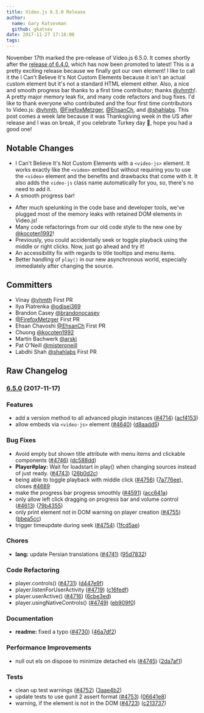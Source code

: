 ```yaml
---
title: Video.js 6.5.0 Release
author:
  name: Gary Katsevman
  github: gkatsev
date: 2017-11-27 17:16:06
tags:
---
```



November 17th marked the pre-release of Video.js 6.5.0. It comes shortly after the [release of 6.4.0](/blog/video-js-6-4-0-release/), which has now been promoted to latest! This is a pretty exciting release because we finally got our own element! I like to call it the I Can't Believe It's Not Custom Elements because it isn't an actual custom element but it's not a standard HTML element either. Also, a nice and smooth progress bar thanks to a first time contributor; thanks [@vhmth](https://github.com/vhmth)!. A pretty major memory leak fix, and many code refactors and bug fixes.
I'd like to thank everyone who contributed and the four first time contributors to Video.js: [@vhmth](https://github.com/vhmth), [@FirefoxMetzger](https://github.com/FirefoxMetzger), [@EhsanCh](https://github.com/EhsanCh), and [@shahlabs](https://github.com/shahlabs).
This post comes a week late because it was Thanksgiving week in the US after release and I was on break, if you celebrate Turkey day 🦃, hope you had a good one!


## Notable Changes
* I Can't Believe It's Not Custom Elements with a `<video-js>` element. It works exactly like the `<video>` embed but without requiring you to use the `<video>` element and the benefits and drawbacks that come with it. It also adds the `video-js` class name automatically for you, so, there's no need to add it.
* A smooth progress bar!
<BlogImage alt="before the change" filename="blog/video-js-6-5-0-release/before.gif" />
<BlogImage alt="after the change" filename="blog/video-js-6-5-0-release/after.gif" />

* After much spelunking in the code base and developer tools, we've plugged most of the memory leaks with retained DOM elements in Video.js!
* Many code refactorings from our old code style to the new one by [@kocoten1992](https://github.com/kocoten1992)!
* Previously, you could accidentally seek or toggle playback using the middle or right clicks. Now, just go ahead and try it!
* An accessibility fix with regards to title tooltips and menu items.
* Better handling of `play()` in our new asynchronous world, especially immediately after changing the source.

## Committers
* Vinay [@vhmth](https://github.com/vhmth) First PR
* Ilya Piatrenka [@odisei369](https://github.com/odisei369)
* Brandon Casey [@brandonocasey](https://github.com/brandonocasey)
* [@FirefoxMetzger](https://github.com/FirefoxMetzger) First PR
* Ehsan Chavoshi [@EhsanCh](https://github.com/EhsanCh) First PR
* Chuong [@kocoten1992](https://github.com/kocoten1992)
* Martin Bachwerk [@arski](https://github.com/arski)
* Pat O'Neill [@misteroneill](https://github.com/misteroneill)
* Labdhi Shah [@shahlabs](https://github.com/shahlabs) First PR

## Raw Changelog
<a name="6.5.0"></a>
### [6.5.0](https://github.com/videojs/video.js/compare/v6.4.0...v6.5.0) (2017-11-17)

### Features

* add a version method to all advanced plugin instances ([#4714](https://github.com/videojs/video.js/issues/4714)) ([acf4153](https://github.com/videojs/video.js/commit/acf4153))
* allow embeds via `<video-js>` element ([#4640](https://github.com/videojs/video.js/issues/4640)) ([d8aadd5](https://github.com/videojs/video.js/commit/d8aadd5))

### Bug Fixes

* Avoid empty but shown title attribute with menu items and clickable components ([#4746](https://github.com/videojs/video.js/issues/4746)) ([dc588dd](https://github.com/videojs/video.js/commit/dc588dd))
* **Player#play:** Wait for loadstart in play() when changing sources instead of just ready. ([#4743](https://github.com/videojs/video.js/issues/4743)) ([26b0d2c](https://github.com/videojs/video.js/commit/26b0d2c))
* being able to toggle playback with middle click ([#4756](https://github.com/videojs/video.js/issues/4756)) ([7a776ee](https://github.com/videojs/video.js/commit/7a776ee)), closes [#4689](https://github.com/videojs/video.js/issues/4689)
* make the progress bar progress smoothly ([#4591](https://github.com/videojs/video.js/issues/4591)) ([acc641a](https://github.com/videojs/video.js/commit/acc641a))
* only allow left click dragging on progress bar and volume control ([#4613](https://github.com/videojs/video.js/issues/4613)) ([79b4355](https://github.com/videojs/video.js/commit/79b4355))
* only print element not in DOM warning on player creation ([#4755](https://github.com/videojs/video.js/issues/4755)) ([bbea5cc](https://github.com/videojs/video.js/commit/bbea5cc))
* trigger timeupdate during seek ([#4754](https://github.com/videojs/video.js/issues/4754)) ([1fcd5ae](https://github.com/videojs/video.js/commit/1fcd5ae))

### Chores

* **lang:** update Persian translations ([#4741](https://github.com/videojs/video.js/issues/4741)) ([95d7832](https://github.com/videojs/video.js/commit/95d7832))

### Code Refactoring

* player.controls() ([#4731](https://github.com/videojs/video.js/issues/4731)) ([d447e9f](https://github.com/videojs/video.js/commit/d447e9f))
* player.listenForUserActivity ([#4719](https://github.com/videojs/video.js/issues/4719)) ([c16fedf](https://github.com/videojs/video.js/commit/c16fedf))
* player.userActive() ([#4716](https://github.com/videojs/video.js/issues/4716)) ([6cbe3ed](https://github.com/videojs/video.js/commit/6cbe3ed))
* player.usingNativeControls() ([#4749](https://github.com/videojs/video.js/issues/4749)) ([eb909f0](https://github.com/videojs/video.js/commit/eb909f0))

### Documentation

* **readme:** fixed a typo ([#4730](https://github.com/videojs/video.js/issues/4730)) ([46a7df2](https://github.com/videojs/video.js/commit/46a7df2))

### Performance Improvements

* null out els on dispose to minimize detached els ([#4745](https://github.com/videojs/video.js/issues/4745)) ([2da7af1](https://github.com/videojs/video.js/commit/2da7af1))

### Tests

* clean up test warnings ([#4752](https://github.com/videojs/video.js/issues/4752)) ([3aae4b2](https://github.com/videojs/video.js/commit/3aae4b2))
* update tests to use qunit 2 assert format ([#4753](https://github.com/videojs/video.js/issues/4753)) ([06641e8](https://github.com/videojs/video.js/commit/06641e8))
* warning, if the element is not in the DOM ([#4723](https://github.com/videojs/video.js/issues/4723)) ([c213737](https://github.com/videojs/video.js/commit/c213737))
